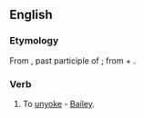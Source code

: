 ==English==

===Etymology===
From {{etyl|la|en}} {{term|abiugatus|abiugātus||lang=la}}, past participle of {{term|abiugo|abiugō|remove, separate from|lang=la}}; from {{term|ab||of, from, by|lang=la}} + {{term|iugo|iugō|bind, connect|lang=la}}.

===Verb===
{{en-verb|abjugat|ed}}

# {{obsolete}} To [[unyoke]] - [[Bailey]].